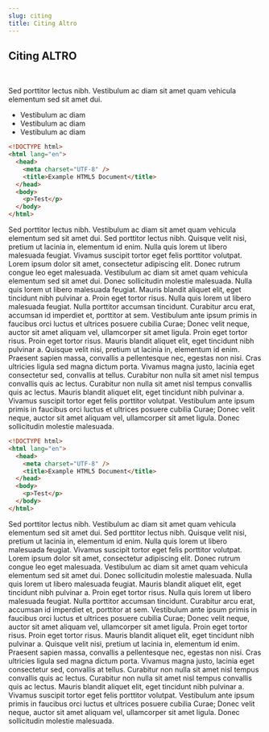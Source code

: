 ```yaml
---
slug: citing
title: Citing Altro
---
```


## Citing ALTRO

<br />

Sed porttitor lectus nibh. Vestibulum ac diam sit amet quam vehicula elementum sed sit amet dui.

- Vestibulum ac diam
- Vestibulum ac diam
- Vestibulum ac diam

```html
<!DOCTYPE html>
<html lang="en">
  <head>
    <meta charset="UTF-8" />
    <title>Example HTML5 Document</title>
  </head>
  <body>
    <p>Test</p>
  </body>
</html>
```

Sed porttitor lectus nibh. Vestibulum ac diam sit amet quam vehicula elementum sed sit amet dui. Sed porttitor lectus nibh. Quisque velit nisi, pretium ut lacinia in, elementum id enim. Nulla quis lorem ut libero malesuada feugiat. Vivamus suscipit tortor eget felis porttitor volutpat. Lorem ipsum dolor sit amet, consectetur adipiscing elit. Donec rutrum congue leo eget malesuada. Vestibulum ac diam sit amet quam vehicula elementum sed sit amet dui. Donec sollicitudin molestie malesuada. Nulla quis lorem ut libero malesuada feugiat. Mauris blandit aliquet elit, eget tincidunt nibh pulvinar a. Proin eget tortor risus. Nulla quis lorem ut libero malesuada feugiat. Nulla porttitor accumsan tincidunt. Curabitur arcu erat, accumsan id imperdiet et, porttitor at sem. Vestibulum ante ipsum primis in faucibus orci luctus et ultrices posuere cubilia Curae; Donec velit neque, auctor sit amet aliquam vel, ullamcorper sit amet ligula. Proin eget tortor risus. Proin eget tortor risus. Mauris blandit aliquet elit, eget tincidunt nibh pulvinar a. Quisque velit nisi, pretium ut lacinia in, elementum id enim. Praesent sapien massa, convallis a pellentesque nec, egestas non nisi. Cras ultricies ligula sed magna dictum porta. Vivamus magna justo, lacinia eget consectetur sed, convallis at tellus. Curabitur non nulla sit amet nisl tempus convallis quis ac lectus. Curabitur non nulla sit amet nisl tempus convallis quis ac lectus. Mauris blandit aliquet elit, eget tincidunt nibh pulvinar a. Vivamus suscipit tortor eget felis porttitor volutpat. Vestibulum ante ipsum primis in faucibus orci luctus et ultrices posuere cubilia Curae; Donec velit neque, auctor sit amet aliquam vel, ullamcorper sit amet ligula. Donec sollicitudin molestie malesuada.

```html
<!DOCTYPE html>
<html lang="en">
  <head>
    <meta charset="UTF-8" />
    <title>Example HTML5 Document</title>
  </head>
  <body>
    <p>Test</p>
  </body>
</html>
```

Sed porttitor lectus nibh. Vestibulum ac diam sit amet quam vehicula elementum sed sit amet dui. Sed porttitor lectus nibh. Quisque velit nisi, pretium ut lacinia in, elementum id enim. Nulla quis lorem ut libero malesuada feugiat. Vivamus suscipit tortor eget felis porttitor volutpat. Lorem ipsum dolor sit amet, consectetur adipiscing elit. Donec rutrum congue leo eget malesuada. Vestibulum ac diam sit amet quam vehicula elementum sed sit amet dui. Donec sollicitudin molestie malesuada. Nulla quis lorem ut libero malesuada feugiat. Mauris blandit aliquet elit, eget tincidunt nibh pulvinar a. Proin eget tortor risus. Nulla quis lorem ut libero malesuada feugiat. Nulla porttitor accumsan tincidunt. Curabitur arcu erat, accumsan id imperdiet et, porttitor at sem. Vestibulum ante ipsum primis in faucibus orci luctus et ultrices posuere cubilia Curae; Donec velit neque, auctor sit amet aliquam vel, ullamcorper sit amet ligula. Proin eget tortor risus. Proin eget tortor risus. Mauris blandit aliquet elit, eget tincidunt nibh pulvinar a. Quisque velit nisi, pretium ut lacinia in, elementum id enim. Praesent sapien massa, convallis a pellentesque nec, egestas non nisi. Cras ultricies ligula sed magna dictum porta. Vivamus magna justo, lacinia eget consectetur sed, convallis at tellus. Curabitur non nulla sit amet nisl tempus convallis quis ac lectus. Curabitur non nulla sit amet nisl tempus convallis quis ac lectus. Mauris blandit aliquet elit, eget tincidunt nibh pulvinar a. Vivamus suscipit tortor eget felis porttitor volutpat. Vestibulum ante ipsum primis in faucibus orci luctus et ultrices posuere cubilia Curae; Donec velit neque, auctor sit amet aliquam vel, ullamcorper sit amet ligula. Donec sollicitudin molestie malesuada.
